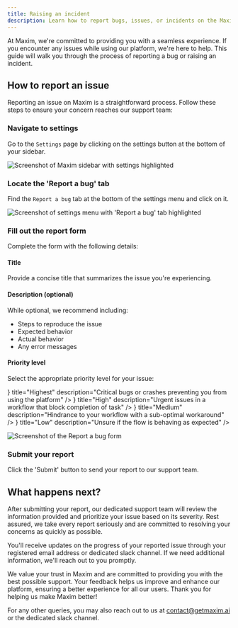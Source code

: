 ```yaml
---
title: Raising an incident
description: Learn how to report bugs, issues, or incidents on the Maxim platform. This guide walks you through the process of submitting a report, ensuring your concerns are addressed promptly and efficiently.
---
```



At Maxim, we're committed to providing you with a seamless experience. If you encounter any issues while using our platform, we're here to help. This guide will walk you through the process of reporting a bug or raising an incident.

## How to report an issue

Reporting an issue on Maxim is a straightforward process. Follow these steps to ensure your concern reaches our support team:

<Steps>
<Step>

### Navigate to settings

Go to the `Settings` page by clicking on the settings button at the bottom of your sidebar.

![Screenshot of Maxim sidebar with settings highlighted](/images/docs/support/raising-an-incident/sidebar-highlighted-settings.png)

</Step>
<Step>

### Locate the 'Report a bug' tab

Find the `Report a bug` tab at the bottom of the settings menu and click on it.

![Screenshot of settings menu with 'Report a bug' tab highlighted](/images/docs/support/raising-an-incident/report-a-bug-tab-in-settings.png)

</Step>
<Step>

### Fill out the report form

Complete the form with the following details:

#### Title

Provide a concise title that summarizes the issue you're experiencing.

#### Description (optional)

While optional, we recommend including:

- Steps to reproduce the issue
- Expected behavior
- Actual behavior
- Any error messages

#### Priority level

Select the appropriate priority level for your issue:

<Cards className="sm:grid-cols-2 grid grid-cols-4 gap-4">
	<Card
		icon={<Bug className="h-6 w-6 text-red-500" />}
		title="Highest"
		description="Critical bugs or crashes preventing you from using the platform"
	/>
	<Card
		icon={<Bug className="h-6 w-6 text-orange-500" />}
		title="High"
		description="Urgent issues in a workflow that block completion of task"
	/>
	<Card
		icon={<Bug className="h-6 w-6 text-yellow-500" />}
		title="Medium"
		description="Hindrance to your workflow with a sub-optimal workaround"
	/>
	<Card
		icon={<Bug className="h-6 w-6 text-green-500" />}
		title="Low"
		description="Unsure if the flow is behaving as expected"
	/>
</Cards>

![Screenshot of the Report a bug form](/images/docs/support/raising-an-incident/report-a-bug-form.png)

</Step>
<Step>

### Submit your report

Click the 'Submit' button to send your report to our support team.

</Step>
</Steps>

## What happens next?

After submitting your report, our dedicated support team will review the information provided and prioritize your issue based on its severity. Rest assured, we take every report seriously and are committed to resolving your concerns as quickly as possible.

<Callout type="info" title="Stay updated">

You'll receive updates on the progress of your reported issue through your registered email address or dedicated slack channel. If we need additional information, we'll reach out to you promptly.

</Callout>

We value your trust in Maxim and are committed to providing you with the best possible support. Your feedback helps us improve and enhance our platform, ensuring a better experience for all our users. Thank you for helping us make Maxim better!

For any other queries, you may also reach out to us at [contact@getmaxim.ai](mailto:contact@getmaxim.ai) or the dedicated slack channel.
